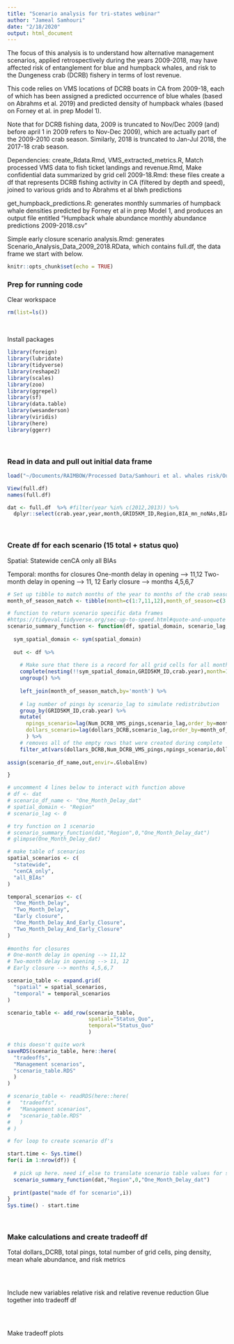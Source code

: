 ```yaml
---
title: "Scenario analysis for tri-states webinar"
author: "Jameal Samhouri"
date: "2/18/2020"
output: html_document
---
```


The focus of this analysis is to understand how alternative management scenarios, applied retrospectively during the years 2009-2018, may have affected risk of entanglement for blue and humpback whales, and risk to the Dungeness crab (DCRB) fishery in terms of lost revenue.

This code relies on VMS locations of DCRB boats in CA from 2009-18, each of which has been assigned a predicted occurrence of blue whales (based on Abrahms et al. 2019) and predicted density of humpback whales (based on Forney et al. in prep Model 1). 

Note that for DCRB fishing data, 2009 is truncated to Nov/Dec 2009 (and) before april 1 in 2009 refers to Nov-Dec 2009), which are actually part of the 2009-2010 crab season. Similarly, 2018 is truncated to Jan-Jul 2018, the 2017-18 crab season.

Dependencies:
create_Rdata.Rmd, VMS_extracted_metrics.R, Match processed VMS data to fish ticket landings and revenue.Rmd, Make confidential data summarized by grid cell 2009-18.Rmd: these files create a df that represents DCRB fishing activity in CA (filtered by depth and speed), joined to various grids and to Abrahms et al blwh predictions

get_humpback_predictions.R: generates monthly summaries of humpback whale densities predicted by Forney et al in prep Model 1, and produces an output file entitled "Humpback whale abundance monthly abundance predictions 2009-2018.csv"

Simple early closure scenario analysis.Rmd: generates Scenario_Analysis_Data_2009_2018.RData, which contains full.df, the data frame we start with below.

```r
knitr::opts_chunk$set(echo = TRUE)
```

### Prep for running code
Clear workspace
```r
rm(list=ls())
```
<br>

Install packages
```r
library(foreign)
library(lubridate)
library(tidyverse)
library(reshape2)
library(scales)
library(zoo)
library(ggrepel)
library(sf)
library(data.table)
library(wesanderson)
library(viridis)
library(here)
library(ggerr)
```
<br>

### Read in data and pull out initial data frame
```r
load("~/Documents/RAIMBOW/Processed Data/Samhouri et al. whales risk/Output_Data/Scenario_Analysis_Data_2009_2018.RData")

View(full.df)
names(full.df)

dat <- full.df  %>% #filter(year %in% c(2012,2013)) %>% 
  dplyr::select(crab.year,year,month,GRID5KM_ID,Region,BIA_mn_noNAs,BIA_bm_noNAs,dollars_DCRB,Num_DCRB_VMS_pings,Blue_occurrence,H_Avg_Abund)

```
<br>


### Create df for each scenario (15 total + status quo) 

Spatial:
Statewide
cenCA only
all BIAs

Temporal: months for closures
One-month delay in opening --> 11,12
Two-month delay in opening --> 11, 12
Early closure --> months 4,5,6,7


```r

# Set up tibble to match months of the year to months of the crab season (starting in November)
month_of_season_match <- tibble(month=c(1:7,11,12),month_of_season=c(3:9,1:2))

# function to return scenario specific data frames
#https://tidyeval.tidyverse.org/sec-up-to-speed.html#quote-and-unquote
scenario_summary_function <- function(df, spatial_domain, scenario_lag, scenario_df_name) {
  
  sym_spatial_domain <- sym(spatial_domain)
  
  out <- df %>%
    
    # Make sure that there is a record for all grid cells for all months, and fill in missing ping values with zeroes. this is necessary because we need to "look back" (use lags) in the next step
    complete(nesting(!!sym_spatial_domain,GRID5KM_ID,crab.year),month=1:12,fill=list(dollars_DCRB=0, Num_DCRB_VMS_pings=0)) %>%
    ungroup() %>% 
    
    left_join(month_of_season_match,by='month') %>% 
    
    # lag number of pings by scenario_lag to simulate redistribution
    group_by(GRID5KM_ID,crab.year) %>% 
    mutate(
      npings_scenario=lag(Num_DCRB_VMS_pings,scenario_lag,order_by=month_of_season),
      dollars_scenario=lag(dollars_DCRB,scenario_lag,order_by=month_of_season)
      ) %>% 
    # removes all of the empty rows that were created during complete
    filter_at(vars(dollars_DCRB,Num_DCRB_VMS_pings,npings_scenario,dollars_scenario),any_vars(.>0))
  
assign(scenario_df_name,out,envir=.GlobalEnv)

}

# uncomment 4 lines below to interact with function above
# df <- dat
# scenario_df_name <- "One_Month_Delay_dat"
# spatial_domain <- "Region"
# scenario_lag <- 0

# try function on 1 scenario
# scenario_summary_function(dat,"Region",0,"One_Month_Delay_dat")
# glimpse(One_Month_Delay_dat)

# make table of scenarios
spatial_scenarios <- c(
  "statewide",
  "cenCA_only",
  "all_BIAs"
)

temporal_scenarios <- c(
  "One_Month_Delay",
  "Two_Month_Delay",
  "Early closure",
  "One_Month_Delay_And_Early_Closure",
  "Two_Month_Delay_And_Early_Closure"
) 
  
#months for closures
# One-month delay in opening --> 11,12
# Two-month delay in opening --> 11, 12
# Early closure --> months 4,5,6,7

scenario_table <- expand.grid(
  "spatial" = spatial_scenarios,
  "temporal" = temporal_scenarios
)

scenario_table <- add_row(scenario_table,
                          spatial="Status_Quo",
                          temporal="Status_Quo"
                          )

# this doesn't quite work
saveRDS(scenario_table, here::here(
  "tradeoffs",
  "Management scenarios",
  "scenario_table.RDS"
  )
)

# scenario_table <- readRDS(here::here(
#   "tradeoffs",
#   "Management scenarios",
#   "scenario_table.RDS"
#   )
# )

# for loop to create scenario df's

start.time <- Sys.time()
for(i in 1:nrow(df)) {
  
  # pick up here. need if_else to translate scenario table values for spatial to , eg, "", "Region", BIAs and lag = 0,1,2, April1orAfter, etc
  scenario_summary_function(dat,"Region",0,"One_Month_Delay_dat")
  
  print(paste("made df for scenario",i))
}
Sys.time() - start.time

```
<br>

### Make calculations and create tradeoff df

Total dollars_DCRB, total pings, total number of grid cells, ping density, mean whale abundance, and risk metrics
```r


```
<br>

Include new variables relative risk and relative revenue reduction
Glue together into tradeoff df
```r


```
<br>

Make tradeoff plots
```r



```
<br>

